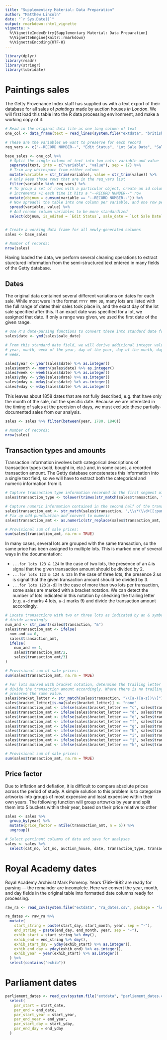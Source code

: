```yaml
---
title: "Supplementary Material: Data Preparation"
author: "Matthew Lincoln"
date: "`r Sys.Date()`"
output: rmarkdown::html_vignette
vignette: >
  %\VignetteIndexEntry{Supplementary Material: Data Preparation}
  %\VignetteEngine{knitr::rmarkdown}
  %\VignetteEncoding{UTF-8}
---
```

```r
library(dplyr)
library(readr)
library(stringr)
library(lubridate)
```

# Paintings sales

The Getty Provenance Index staff has supplied us with a text export of their
database for all sales of _paintings_ made by auction houses _in London_. We
will first load this table into the R data processing environment, and make a
working copy of it.

```r
# Read in the original data file as one long column of text
one_col <- data_frame(text = read_lines(system.file("extdata", "britishsales.txt", package = "londonauctions")))

# These are the variables we want to preserve for each record
req_vars <- c("--RECORD NUMBER--", "Edit Status", "Lot Sale Date", "Sale Begin Date", "Sale End Date", "Transaction", "Price")

base_sales <- one_col %>%
  # Split the single column of text into two cols: variable and value
  separate(text, into = c("variable", "value"), sep = 17) %>%
  # Trim any whitespace from either column
  mutate(variable = str_trim(variable), value = str_trim(value)) %>%
  # Only keep those rows that are in the req_vars list
  filter(variable %in% req_vars) %>%
  # To group a set of rows with a particular object, create an id column that
  # increments +1 each time it hits a "--RECORD NUMBER--" row
  mutate(objnum = cumsum(variable == "--RECORD NUMBER--")) %>%
  # Now spread() the table into one column per variable, and one row per observation
  spread(variable, value) %>% 
  # And rename column variables to be more standardized
  select(objnum, is_edited = `Edit Status`, sale_date = `Lot Sale Date`, sale_begin = `Sale Begin Date`, sale_end = `Sale End Date`, transaction_type = Transaction, transaction_amt = Price)


# Create a working data frame for all newly-generated columns
sales <- base_sales

# Number of records:
nrow(sales)
```

Having loaded the data, we perform several cleaning operations to extract sturctured information from the semi-structured text entered in many fields of the Getty database.

## Dates

The original data contained several different variations on dates for each sale.
While most were in the format `YYYY MMM DD`, many lots are listed with the full
range of dates their sales took place in, and the exact day of the lot sale
specified after this. If an exact date was specified for a lot, we assigned that
date. If only a range was given, we used the first date of the given range.

```r
# Use R's date-parsing functions to convert these into standard date formats.
sales$date <- ymd(sales$sale_date)

# From this standard date field, we will derive additional integer values for
# year, month, week of the year, day of the year, day of the month, day of the
# week.

sales$year <- year(sales$date) %>% as.integer()
sales$month <- month(sales$date) %>% as.integer()
sales$week <- week(sales$date) %>% as.integer()
sales$yday <- yday(sales$date) %>% as.integer()
sales$mday <- mday(sales$date) %>% as.integer()
sales$wday <- wday(sales$date) %>% as.integer()
```

This leaves about 1858 dates that are not fully described, e.g. that have only
the month of the sale, not the specific date. Because we are interested in the
timing of sales at the precision of days, we must exclude these
partially-documented sales from our analysis.

```r
sales <- sales %>% filter(between(year, 1780, 1840))

# Number of records:
nrow(sales)
```
  
## Transaction types and amounts

Transaction information involves both categorical descriptions of transaction
types (sold, bought in, etc.) and, in some cases, a recorded transaction amount.
The Getty database concatenates this information into a single text field, so we
will have to extract both the categorical and numeric information from it.

```r
# Capture transaction type information recorded in the first segment of the transaction column
sales$transaction_type <- tolower(trimws(str_match(sales$transaction, "^([A-Za-z ]+)")[,2]))

# Capture numeric information contained in the second half of the transaction column
sales$transaction_amt <- str_match(sales$transaction, ",\\s*(\\d+[[:punct:]]?\\d*)")[,2]
# Fix up odd punctuation and convert to numeric
sales$transaction_amt <- as.numeric(str_replace(sales$transaction_amt, "[[:punct:]]", "."))

# Provisional sum of sale prices:
sum(sales$transaction_amt, na.rm = TRUE)
```

In many cases, several lots are grouped with the same transaction, so the same
price has been assigned to multiple lots. This is marked one of several ways in
the documentation:

- `...for lots 123 & 124` In the case of two lots, the presence of an `&` is signal that the given transaction amount should be divided by 2.
- `...for lots 123 & 124 & 125` In the case of three lots, the presence 2 `&`s is signal that the given transaction amount should be divided by 3.
- `...for lots 123[a-d]` In the case of more than two lots per transaction, some sales are marked with a bracket notation. We can detect the number of lots indicated in this notation by checking the trailing letter (e.g. `a-d` marks 4 lots, `a-i` marks 9) and divide the transaction amount accordingly.

```r
# Locate transactions with two or three lots as indicated by an & symbol, and
# divide acordingly
num_and <- str_count(sales$transaction, "&")
sales$transaction_amt <- ifelse(
  num_and == 0,
  sales$transaction_amt,
  ifelse(
    num_and == 1,
    sales$transaction_amt/2,
    sales$transaction_amt/3)
)

# Provisional sum of sale prices:
sum(sales$transaction_amt, na.rm = TRUE)

# For lots marked with bracket notation, determine the trailing letter and 
# divide the transaction amount accordingly. Where there is no trailing letter,
# preserve the same value.
sales$bracket_letter <- str_match(sales$transaction, "\\[a-([a-z])\\]")[,2]
sales$bracket_letter[is.na(sales$bracket_letter)] <- "none"
sales$transaction_amt <- ifelse(sales$bracket_letter == "c", sales$transaction_amt/3, sales$transaction_amt)
sales$transaction_amt <- ifelse(sales$bracket_letter == "d", sales$transaction_amt/4, sales$transaction_amt)
sales$transaction_amt <- ifelse(sales$bracket_letter == "e", sales$transaction_amt/5, sales$transaction_amt)
sales$transaction_amt <- ifelse(sales$bracket_letter == "f", sales$transaction_amt/6, sales$transaction_amt)
sales$transaction_amt <- ifelse(sales$bracket_letter == "g", sales$transaction_amt/7, sales$transaction_amt)
sales$transaction_amt <- ifelse(sales$bracket_letter == "h", sales$transaction_amt/8, sales$transaction_amt)
sales$transaction_amt <- ifelse(sales$bracket_letter == "i", sales$transaction_amt/9, sales$transaction_amt)
sales$transaction_amt <- ifelse(sales$bracket_letter == "j", sales$transaction_amt/10, sales$transaction_amt)
sales$transaction_amt <- ifelse(sales$bracket_letter == "k", sales$transaction_amt/11, sales$transaction_amt)

# Provisional sum of sale prices:
sum(sales$transaction_amt, na.rm = TRUE)
```

## Price factor

Due to inflation and deflation, it is difficult to compare absolute prices
across the period of study. A simple solution to this problem is to categorize
artworks into groups of most expensive and least expensive within their own
years. The following function will group artowrks by year and split them into 5
buckets within their year, based on their price relative to other

```r
sales <- sales %>% 
  group_by(year) %>% 
  mutate(price_factor = ntile(transaction_amt, n = 5)) %>% 
  ungroup()
```

```r
# Select pertinent columns of data and save for analyses
sales <- sales %>% 
  select(cat_no, lot_no, auction_house, date, transaction_type, transaction_amt, year, month, week, yday, mday, wday, price_factor)
```

# Royal Academy dates

Royal Academy Archivist Mark Pomeroy. Years 1769--1982 are ready for parsing ---
the remainder are incomplete. Here we convert the year, month, and day fields in
the original table into formatted date columns ready for processing.

```r
raw_ra <- read_csv(system.file("extdata", "ra_dates.csv", package = "londonauctions"), col_types = "iiiii")

ra_dates <- raw_ra %>%
  mutate(
    start_string = paste(start_day, start_month, year, sep = "-"),
    end_string = paste(end_day, end_month, year, sep = "-"),
    exhib_start = start_string %>% dmy(),
    exhib_end = end_string %>% dmy(),
    exhib_start_day = yday(exhib_start) %>% as.integer(),
    exhib_end_day = yday(exhib_end) %>% as.integer(),
    exhib_year = year(exhib_start) %>% as.integer()
  ) %>%
  select(contains("exhib"))
```

# Parliament dates

```r
parliament_dates <- read_csv(system.file("extdata", "parliament_dates.csv", package = "londonauctions")) %>% 
  select(
    par_start = start_date,
    par_end = end_date,
    par_start_year = start_year,
    par_end_year = end_year,
    par_start_day = start_yday,
    par_end_day = end_yday
  )
```
